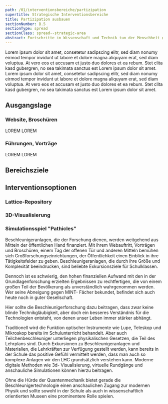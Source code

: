 ```yaml
---
path: /01/interventionsbereiche/partizipation
supertitle: Strategische Interventionsbereiche
title: Partizipation ausbauen
sectionNumber: B.5
sectionType: spread
sectionClass: spread--strategic-area
abstract: Fortschritte in Wissenschaft und Technik tun der Menschheít gut, setzen aber gesellschaftliche Unterstützung voraus. Es gilt erfahrbar zu machen, wie Wissenschaft tickt, wieso das Experiment dem Dogma überlegen ist und wieso uns nur reflektiertes Irren voranbringen kann.Massa tincidunt nunc pulvinar sapien et. Donec enim diam vulputate ut. Tortor pretium viverra suspendisse potenti nullam ac tortor vitae purus.{.red}
---
```



<div class="spread--left spread-area--intro">

Lorem ipsum dolor sit amet, consetetur sadipscing elitr, sed diam nonumy eirmod tempor invidunt ut labore et dolore magna aliquyam erat, sed diam voluptua. At vero eos et accusam et justo duo dolores et ea rebum. Stet clita kasd gubergren, no sea takimata sanctus est Lorem ipsum dolor sit amet. Lorem ipsum dolor sit amet, consetetur sadipscing elitr, sed diam nonumy eirmod tempor invidunt ut labore et dolore magna aliquyam erat, sed diam voluptua. At vero eos et accusam et justo duo dolores et ea rebum. Stet clita kasd gubergren, no sea takimata sanctus est Lorem ipsum dolor sit amet.

</div>

<div class="spread--right spread-area--strategic-starting-point">

## Ausgangslage

### Website, Broschüren

LOREM
LOREM

### Führungen, Vorträge

LOREM
LOREM

</div>

<div class="spread--right spread-area--strategic-starting-point-2">

## Bereichsziele

</div>

<div class="spread--right spread-area--strategic-interventions">

## Interventionsoptionen

### Lattice-Repository

### 3D-Visualisierung

### Simulationsspiel "Pathicles"

Beschleunigeranlagen, die der Forschung dienen, werden weitgehend aus Mitteln der öffentlichen Hand finanziert. Mit ihrem Webauftritt, Vorträgen und Broschüren, einem Tag der offenen Tür und anderen Mitteln bemühen sich Großforschungseinrichtungen, der Öffentlichkeit einen Einblick in ihre Tätigkeitsfelder zu geben. Beschleunigeranlagen, die durch ihre Größe und Komplexität beeindrucken, sind beliebte Exkursionsziele für Schulklassen.

Dennoch ist es schwierig, den hohen finanziellen Aufwand mit den in der Grundlagenforschung erzielten Ergebnissen zu rechtfertigen, die von einem großen Teil der Bevölkerung als unverständlich wahrgenommen werden. Wer seine Abneigung gegen MINT- Fächer bekundet, befindet sich auch heute noch in guter Gesellschaft.

Hier sollte die Beschleunigerforschung dazu beitragen, dass zwar keine blinde Technikgläubigkeit, aber doch ein besseres Verständnis für die Technologien entsteht, von denen unser Leben immer stärker abhängt.

Traditionell wird die Funktion optischer Instrumente wie Lupe, Teleskop und Mikroskop bereits im Schulunterricht behandelt. Aber auch Teilchenbeschleuniger unterliegen physikalischen Gesetzen, die Teil des Lehrplans sind. Durch Exkursionen zu Beschleunigeranlagen und Materialien, die Lehrkräften zur Verfügung gestellt werden, kann bereits in der Schule das positive Gefühl vermittelt werden, dass man auch so komplexe Anlagen wir den LHC grundsätzlich verstehen kann. Moderne digitale Methoden wie 3d- Visualisierung, virtuelle Rundgänge und anschauliche Simulationen können hierzu beitragen.

Ohne die Hürde der Quantenmechanik bietet gerade die Beschleunigertechnologie einen anschaulichen Zugang zur modernen Physik und sollte sowohl in der Schule als auch in wissenschaftlich orientierten Museen eine prominentere Rolle spielen.

</div>

<div class="spread--right spread-area--strategic-map">

<Image src={strategyMap} alt="" />

</div>

<div class="spread--left spread-area--strategic-aside">

</div>
